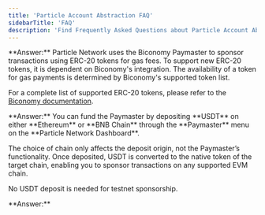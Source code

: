 ```yaml
---
title: 'Particle Account Abstraction FAQ'
sidebarTitle: 'FAQ'
description: 'Find Frequently Asked Questions about Particle Account Abstraction.'
---
```


<AccordionGroup>

<Accordion title="How can I support new ERC-20 tokens for Gas payments?" icon="gas-pump">
  **Answer:** Particle Network uses the Biconomy Paymaster to sponsor transactions using ERC-20 tokens for gas fees. To support new ERC-20 tokens, it is dependent on Biconomy's integration. The availability of a token for gas payments is determined by Biconomy's supported token list.

  <Note>For a complete list of supported ERC-20 tokens, please refer to the [Biconomy documentation](https://docs.biconomy.io/supportedNetworks#supported-tokens).</Note>
</Accordion>

<Accordion title="On which chains can I fund the Paymaster?" icon="filter-circle-dollar">
  **Answer:** You can fund the Paymaster by depositing **USDT** on either **Ethereum** or **BNB Chain** through the **Paymaster** menu on the **Particle Network Dashboard**. 
  
  The choice of chain only affects the deposit origin, not the Paymaster’s functionality. Once deposited, USDT is converted to the native token of the target chain, enabling you to sponsor transactions on any supported EVM chain. 
  
  <Note>No USDT deposit is needed for testnet sponsorship.</Note>
</Accordion>



<Accordion title="Is the Unity SDK currently supported for publishing as a WebGL version?" icon="code-compare">
  **Answer:** 
</Accordion>


</AccordionGroup>
